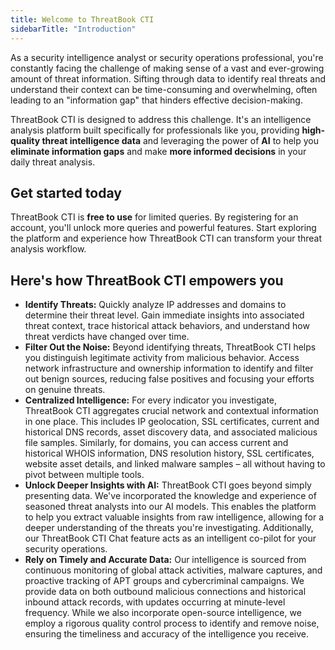 ```yaml
---
title: Welcome to ThreatBook CTI
sidebarTitle: "Introduction"
---
```


As a security intelligence analyst or security operations professional, you're constantly facing the challenge of making sense of a vast and ever-growing amount of threat information. Sifting through data to identify real threats and understand their context can be time-consuming and overwhelming, often leading to an "information gap" that hinders effective decision-making.

ThreatBook CTI is designed to address this challenge. It's an intelligence analysis platform built specifically for professionals like you, providing **high-quality threat intelligence data** and leveraging the power of **AI** to help you **eliminate information gaps** and make **more informed decisions** in your daily threat analysis.

## Get started today

ThreatBook CTI is **free to use** for limited queries. By registering for an account, you'll unlock more queries and powerful features. Start exploring the platform and experience how ThreatBook CTI can transform your threat analysis workflow.

## Here's how ThreatBook CTI empowers you

- **Identify Threats:** Quickly analyze IP addresses and domains to determine their threat level. Gain immediate insights into associated threat context, trace historical attack behaviors, and understand how threat verdicts have changed over time.
- **Filter Out the Noise:** Beyond identifying threats, ThreatBook CTI helps you distinguish legitimate activity from malicious behavior. Access network infrastructure and ownership information to identify and filter out benign sources, reducing false positives and focusing your efforts on genuine threats.
- **Centralized Intelligence:** For every indicator you investigate, ThreatBook CTI aggregates crucial network and contextual information in one place. This includes IP geolocation, SSL certificates, current and historical DNS records, asset discovery data, and associated malicious file samples. Similarly, for domains, you can access current and historical WHOIS information, DNS resolution history, SSL certificates, website asset details, and linked malware samples – all without having to pivot between multiple tools.
- **Unlock Deeper Insights with AI:** ThreatBook CTI goes beyond simply presenting data. We've incorporated the knowledge and experience of seasoned threat analysts into our AI models. This enables the platform to help you extract valuable insights from raw intelligence, allowing for a deeper understanding of the threats you're investigating. Additionally, our ThreatBook CTI Chat feature acts as an intelligent co-pilot for your security operations.
- **Rely on Timely and Accurate Data:** Our intelligence is sourced from continuous monitoring of global attack activities, malware captures, and proactive tracking of APT groups and cybercriminal campaigns. We provide data on both outbound malicious connections and historical inbound attack records, with updates occurring at minute-level frequency. While we also incorporate open-source intelligence, we employ a rigorous quality control process to identify and remove noise, ensuring the timeliness and accuracy of the intelligence you receive.
